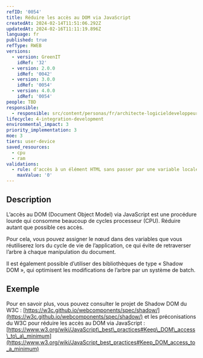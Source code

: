 ```yaml
---
refID: '0054'
title: Réduire les accès au DOM via JavaScript
createdAt: 2024-02-14T11:51:06.292Z
updatedAt: 2024-02-16T11:11:19.896Z
language: fr
published: true
refType: RWEB
versions:
  - version: GreenIT
    idRef: '32'
  - version: 2.0.0
    idRef: '0042'
  - version: 3.0.0
    idRef: '0054'
  - version: 4.0.0
    idRef: '0054'
people: TBD
responsible:
  - responsible: src/content/personas/fr/architecte-logicieldeveloppeur.mdx
lifecycle: 4-integration-development
environmental_impact: 3
priority_implementation: 3
moe: 3
tiers: user-device
saved_resources:
  - cpu
  - ram
validations:
  - rule: d'accès à un élément HTML sans passer par une variable locale
    maxValue: '0'
---
```


## Description

L’accès au DOM (Document Object Model) via JavaScript est une procédure lourde qui consomme beaucoup de cycles processeur (CPU). Réduire autant que possible ces accès.

Pour cela, vous pouvez assigner le nœud dans des variables que vous réutiliserez lors du cycle de vie de l’application, ce qui évite de retraverser l’arbre à chaque manipulation du document.

Il est également possible d’utiliser des bibliothèques de type « Shadow DOM », qui optimisent les modifications de l’arbre par un système de batch.

## Exemple

Pour en savoir plus, vous pouvez consulter le projet de Shadow DOM du W3C :
[https://w3c.github.io/webcomponents/spec/shadow/](https://w3c.github.io/webcomponents/spec/shadow/)
et les préconisations du W3C pour réduire les accès au DOM via JavaScript :
[https://www.w3.org/wiki/JavaScript\_best\_practices#Keep\_DOM\_access\_to\_a\_minimum](https://www.w3.org/wiki/JavaScript_best_practices#Keep_DOM_access_to_a_minimum)
